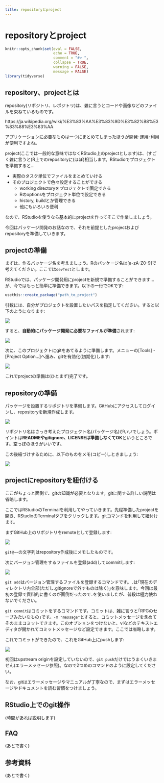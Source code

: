 ```yaml
---
title: repositoryとproject
---
```


# repositoryとproject

```r
knitr::opts_chunk$set(eval = FALSE,
                      echo = TRUE,
                      comment = "#> ",
                      collapse = TRUE,
                      warning = FALSE,
                      message = FALSE)
library(tidyverse)
```


## repository、projectとは

repository(リポジトリ、レポジトリ)は、雑に言うとコードや画像などのファイルを束ねているものです。

https://ja.wikipedia.org/wiki/%E3%83%AA%E3%83%9D%E3%82%B8%E3%83%88%E3%83%AA

アプリケーションに必要なものは一つにまとめてしまったほうが開発･運用･利用が便利ですよね。

project(ここでは一般的な意味ではなくRStudio上のprojectとします)は、(すごく雑に言うと)R上でのrepositoryに(ほぼ)相当します。RStudioでプロジェクトを準備すると…

- 実際のタスク単位でファイルをまとめていける
- そのプロジェクトで色々設定することができる
    - working directoryをプロジェクトで固定できる
    - Rのoptionsをプロジェクト単位で設定できる
    - history, buildとか管理できる
    - 他にもいろいろ便利

なので、RStudioを使うなら基本的にprojectを作ってそこで作業しましょう。

今回はパッケージ開発のお話なので、それを前提としたprojectおよびrepositoryを準備していきます。

## projectの準備

まずは、作るパッケージ名を考えましょう。Rのパッケージ名は[a-zA-Z0-9]で考えてください。ここでは`devTest`とします。

RStudioでは、パッケージ開発用にprojectを新規で準備することができます…が、今ではもっと簡単に準備できます。以下の一行でOKです:

```r
usethis::create_package("path_to_project")
```

引数には、自分がプロジェクトを設置したいパスを指定してください。すると以下のようになります:

![](imgs/capt_create_package.png)

すると、**自動的にパッケージ開発に必要なファイルが準備**されます:

![](imgs/capt_create_package_output.png)

次に、このプロジェクトにgitをあてるように準備します。メニューの[Tools] - [Project Option...]へ進み、gitを有効化(初期化)します:

![](imgs/capt_git_init.png)

これでprojectの準備は(ひとまず)完了です。

## repositoryの準備

パッケージを設置するリポジトリを準備します。GitHubにアクセスしてログインし、repositoryを新規作成します。

![](imgs/capt_github_new_repo.png)

リポジトリ名はさっき考えたプロジェクト名(パッケージ名)がいいでしょう。ポイントは**READMEやgitignore、LICENSEは準備しなくてOK**というところです。空っぽのほうがいいです。

この後紐づけするために、以下のものをメモ(コピー)しときましょう:

![](imgs/capt_git_uri.png)

## projectにrepositoryを紐付ける

ここがちょっと面倒で、gitの知識が必要となります。gitに関する詳しい説明は省略します。

ここではRStudioのTerminalを利用してやっていきます。先程準備したprojectを開き、RStudioのTerminalタブをクリックします。gitコマンドを利用して紐付けます。

まずGitHub上のリポジトリをremoteとして登録します:

![](imgs/capt_git_remote_add_origin.png)

`git@~~`の文字列はrepository作成後にメモしたものです。

次にバージョン管理をするファイルを登録(add)してcommitします:

![](imgs/capt_git_add_commit.png)

`git add`はバージョン管理するファイルを登録するコマンドです。`.`は｢現在のディレクトリ内全部(ただし.gitignoreで外すものは除く)｣を意味します。今回は最初の登録で資料的に書くのが面倒だったので`.`を使いましたが、普段は極力使わないでください。

`git commit`はコミットをするコマンドです。コミットは、雑に言うと｢RPGのセーブみたいなもの｣です。`-m "message"`とすると、コミットメッセージを含めてそのままコミットできます。このオプションをつけないと、viなどのテキストエディタが開かれてコミットメッセージなど設定できます。ここでは省略します。

これでコミットができたので、これをGitHub上にpushします:

![](imgs/capt_git_push.png)

初回はupstream originを設定していないので、`git push`だけではうまくいきません(エラーメッセージ参照)。なので2つめのコマンドのように設定してください。

なお、gitはエラーメッセージやマニュアルが丁寧なので、まずはエラーメッセージやドキュメントを読む習慣をつけましょう。

## RStudio上でのgit操作

(時間があれば説明します)

## FAQ

(あとで書く)

## 参考資料

(あとで書く)


